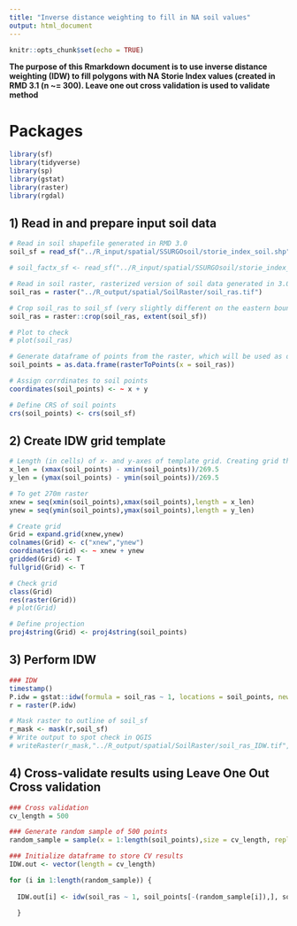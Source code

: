 ```yaml
---
title: "Inverse distance weighting to fill in NA soil values"
output: html_document
---
```


```r
knitr::opts_chunk$set(echo = TRUE)
```

**The purpose of this Rmarkdown document is to use inverse distance weighting (IDW) to fill polygons with NA Storie Index values (created in RMD 3.1 (n ~= 300). Leave one out cross validation is used to validate method **

# Packages
```r
library(sf)
library(tidyverse)
library(sp)
library(gstat)
library(raster)
library(rgdal)
```


## 1) Read in and prepare input soil data
```r
# Read in soil shapefile generated in RMD 3.0
soil_sf = read_sf("../R_input/spatial/SSURGOsoil/storie_index_soil.shp")

# soil_factx_sf <- read_sf("../R_input/spatial/SSURGOsoil/storie_index_factorX.shp")

# Read in soil raster, rasterized version of soil data generated in 3.0
soil_ras = raster("../R_output/spatial/SoilRaster/soil_ras.tif")

# Crop soil_ras to soil_sf (very slightly different on the eastern boundary)
soil_ras = raster::crop(soil_ras, extent(soil_sf))

# Plot to check
# plot(soil_ras)

# Generate dataframe of points from the raster, which will be used as observed points in IDW
soil_points = as.data.frame(rasterToPoints(x = soil_ras))

# Assign corrdinates to soil points
coordinates(soil_points) <- ~ x + y

# Define CRS of soil points
crs(soil_points) <- crs(soil_sf)
```

## 2) Create IDW grid template
```r
# Length (in cells) of x- and y-axes of template grid. Creating grid that is ~270 m resolution. Higher resolution --> extremely long processing time with minimal gains in accuracy
x_len = (xmax(soil_points) - xmin(soil_points))/269.5
y_len = (ymax(soil_points) - ymin(soil_points))/269.5

# To get 270m raster
xnew = seq(xmin(soil_points),xmax(soil_points),length = x_len)
ynew = seq(ymin(soil_points),ymax(soil_points),length = y_len)

# Create grid
Grid = expand.grid(xnew,ynew)
colnames(Grid) <- c("xnew","ynew")
coordinates(Grid) <- ~ xnew + ynew
gridded(Grid) <- T
fullgrid(Grid) <- T

# Check grid 
class(Grid)
res(raster(Grid))
# plot(Grid)

# Define projection
proj4string(Grid) <- proj4string(soil_points)
```

## 3) Perform IDW
```r
### IDW
timestamp()
P.idw = gstat::idw(formula = soil_ras ~ 1, locations = soil_points, newdata = Grid, idp = 2, nmax = 50)
r = raster(P.idw)

# Mask raster to outline of soil_sf
r_mask <- mask(r,soil_sf)
# Write output to spot check in QGIS
# writeRaster(r_mask,"../R_output/spatial/SoilRaster/soil_ras_IDW.tif", overwrite = T)

```

## 4) Cross-validate results using Leave One Out Cross validation
```r
### Cross validation 
cv_length = 500

### Generate random sample of 500 points
random_sample = sample(x = 1:length(soil_points),size = cv_length, replace = F)

### Initialize dataframe to store CV results
IDW.out <- vector(length = cv_length)

for (i in 1:length(random_sample)) {
  
  IDW.out[i] <- idw(soil_ras ~ 1, soil_points[-(random_sample[i]),], soil_points[random_sample[i],], idp=2)$var1.pred
  
  }
```




